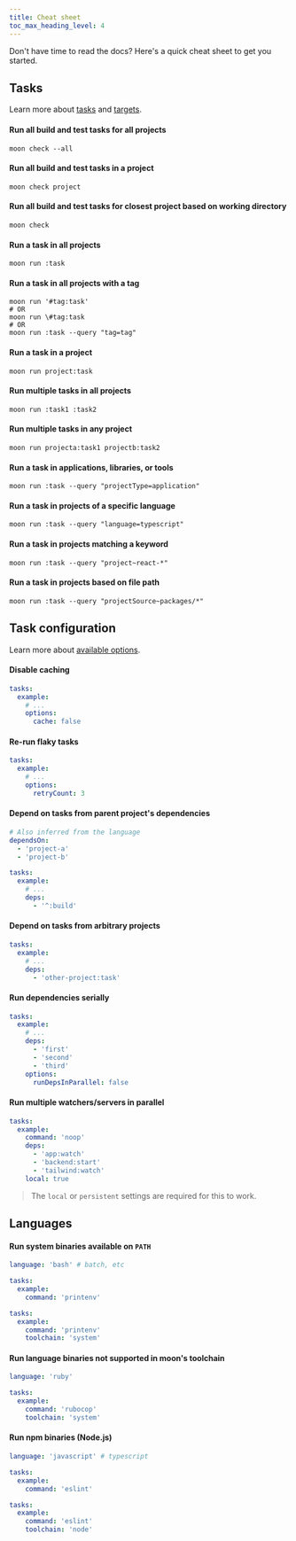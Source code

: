 ```yaml
---
title: Cheat sheet
toc_max_heading_level: 4
---
```



Don't have time to read the docs? Here's a quick cheat sheet to get you started.

## Tasks

Learn more about [tasks](./concepts/task) and [targets](./concepts/target).

#### Run all build and test tasks for all projects

```shell
moon check --all
```

#### Run all build and test tasks in a project

```shell
moon check project
```

#### Run all build and test tasks for closest project based on working directory

```shell
moon check
```

#### Run a task in all projects

```shell
moon run :task
```

#### Run a task in all projects with a tag

```shell
moon run '#tag:task'
# OR
moon run \#tag:task
# OR
moon run :task --query "tag=tag"
```

#### Run a task in a project

```shell
moon run project:task
```

#### Run multiple tasks in all projects

```shell
moon run :task1 :task2
```

#### Run multiple tasks in any project

```shell
moon run projecta:task1 projectb:task2
```

#### Run a task in applications, libraries, or tools

```shell
moon run :task --query "projectType=application"
```

#### Run a task in projects of a specific language

```shell
moon run :task --query "language=typescript"
```

#### Run a task in projects matching a keyword

```shell
moon run :task --query "project~react-*"
```

#### Run a task in projects based on file path

```shell
moon run :task --query "projectSource~packages/*"
```

## Task configuration

Learn more about [available options](./config/project#tasks).

#### Disable caching

```yaml title="moon.yml"
tasks:
  example:
    # ...
    options:
      cache: false
```

#### Re-run flaky tasks

```yaml title="moon.yml"
tasks:
  example:
    # ...
    options:
      retryCount: 3
```

#### Depend on tasks from parent project's dependencies

```yaml title="moon.yml"
# Also inferred from the language
dependsOn:
  - 'project-a'
  - 'project-b'

tasks:
  example:
    # ...
    deps:
      - '^:build'
```

#### Depend on tasks from arbitrary projects

```yaml title="moon.yml"
tasks:
  example:
    # ...
    deps:
      - 'other-project:task'
```

#### Run dependencies serially

```yaml title="moon.yml"
tasks:
  example:
    # ...
    deps:
      - 'first'
      - 'second'
      - 'third'
    options:
      runDepsInParallel: false
```

#### Run multiple watchers/servers in parallel

```yaml title="moon.yml"
tasks:
  example:
    command: 'noop'
    deps:
      - 'app:watch'
      - 'backend:start'
      - 'tailwind:watch'
    local: true
```

> The `local` or `persistent` settings are required for this to work.

## Languages

#### Run system binaries available on `PATH`

<Columns count={2}>
<div>

```yaml title="moon.yml"
language: 'bash' # batch, etc

tasks:
  example:
    command: 'printenv'
```

</div>
<div>

```yaml title="moon.yml"
tasks:
  example:
    command: 'printenv'
    toolchain: 'system'
```

</div>
</Columns>

#### Run language binaries not supported in moon's toolchain

```yaml title="moon.yml"
language: 'ruby'

tasks:
  example:
    command: 'rubocop'
    toolchain: 'system'
```

#### Run npm binaries (Node.js)

<Columns count={2}>
<div>

```yaml title="moon.yml"
language: 'javascript' # typescript

tasks:
  example:
    command: 'eslint'
```

</div>
<div>

```yaml title="moon.yml"
tasks:
  example:
    command: 'eslint'
    toolchain: 'node'
```

</div>
</Columns>
